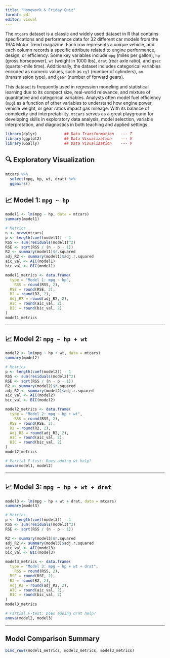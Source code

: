 ```yaml
---
title: "Homework & Friday Quiz"
format: pdf
editor: visual
---
```


The `mtcars` dataset is a classic and widely used dataset in R that contains specifications and performance data for 32 different car models from the 1974 Motor Trend magazine. Each row represents a unique vehicle, and each column records a specific attribute related to engine performance, design, or efficiency. Some key variables include `mpg` (miles per gallon), `hp` (gross horsepower), `wt` (weight in 1000 lbs), `drat` (rear axle ratio), and `qsec` (quarter-mile time). Additionally, the dataset includes categorical variables encoded as numeric values, such as `cyl` (number of cylinders), `am` (transmission type), and `gear` (number of forward gears).

This dataset is frequently used in regression modeling and statistical learning due to its compact size, real-world relevance, and mixture of quantitative and categorical variables. Analysts often model fuel efficiency (`mpg`) as a function of other variables to understand how engine power, vehicle weight, or gear ratios impact gas mileage. With its balance of complexity and interpretability, `mtcars` serves as a great playground for developing skills in exploratory data analysis, model selection, variable interpretation, and diagnostics in both teaching and applied settings.

```r

library(dplyr)            ## Data Transformation   --- T
library(ggplot2)          ## Data Visualization    --- V
library(GGally)           ## Data Visualization    --- V

```

\newpage

## 🔍 Exploratory Visualization

```r
mtcars %>% 
  select(mpg, hp, wt, drat) %>% 
  ggpairs()
```

\newpage

## 📈 Model 1: `mpg ~ hp`

```r
model1 <- lm(mpg ~ hp, data = mtcars)
summary(model1)
```


```r
 
# Metrics
n <- nrow(mtcars)
p <- length(coef(model1)) - 1
RSS <- sum(residuals(model1)^2)
RSE <- sqrt(RSS / (n - p - 1))
R2 <- summary(model1)$r.squared
adj_R2 <- summary(model1)$adj.r.squared
aic_val <- AIC(model1)
bic_val <- BIC(model1)

model1_metrics <- data.frame(
  type = "Model 1: mpg ~ hp",
    RSS = round(RSS, 2),
  RSE = round(RSE, 2),
  R2 = round(R2, 2),
  Adj_R2 = round(adj_R2, 2),
  AIC = round(aic_val, 2),
  BIC = round(bic_val, 2)
) 
model1_metrics
```

------------------------------------------------------------------------

\newpage

## 📈 Model 2: `mpg ~ hp + wt`

```r
model2 <- lm(mpg ~ hp + wt, data = mtcars)
summary(model2)
```


```r
# Metrics
p <- length(coef(model2)) - 1
RSS <- sum(residuals(model2)^2)
RSE <- sqrt(RSS / (n - p - 1))
R2 <- summary(model2)$r.squared
adj_R2 <- summary(model2)$adj.r.squared
aic_val <- AIC(model2)
bic_val <- BIC(model2)

model2_metrics <- data.frame(
  type = "Model 2: mpg ~ hp + wt",
    RSS = round(RSS, 2),
  RSE = round(RSE, 2),
  R2 = round(R2, 2),
  Adj_R2 = round(adj_R2, 2),
  AIC = round(aic_val, 2),
  BIC = round(bic_val, 2)
)
model2_metrics
```

```r
# Partial F-test: Does adding wt help?
anova(model1, model2)
```

------------------------------------------------------------------------

\newpage

## 📈 Model 3: `mpg ~ hp + wt + drat`

```r
model3 <- lm(mpg ~ hp + wt + drat, data = mtcars)
summary(model3)
```


```r
# Metrics
p <- length(coef(model3)) - 1
RSS <- sum(residuals(model3)^2)
RSE <- sqrt(RSS / (n - p - 1))

R2 <- summary(model3)$r.squared
adj_R2 <- summary(model3)$adj.r.squared
aic_val <- AIC(model3)
bic_val <- BIC(model3)

model3_metrics <- data.frame(
  type = "Model 3: mpg ~ hp + wt + drat",
    RSS = round(RSS, 2),
  RSE = round(RSE, 2),
  R2 = round(R2, 2),
  Adj_R2 = round(adj_R2, 2),
  AIC = round(aic_val, 2),
  BIC = round(bic_val, 2)
)
model3_metrics
```

```r
# Partial F-test: Does adding drat help?
anova(model2, model3)
```

------------------------------------------------------------------------

\newpage

## Model Comparison Summary

```r
bind_rows(model1_metrics, model2_metrics, model3_metrics)
```
